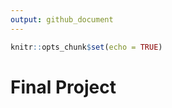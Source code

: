 ```yaml
---
output: github_document
---
```



```r
knitr::opts_chunk$set(echo = TRUE)
```


# Final Project